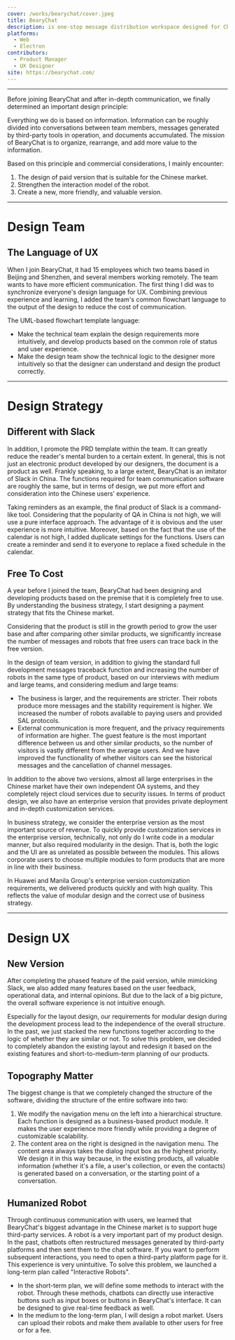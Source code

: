 ```yaml
---
cover: /works/bearychat/cover.jpeg
title: BearyChat
description: is one-stop message distribution workspace designed for Chinese teams.
platforms:
  - Web
  - Electron
contributors:
  - Product Manager
  - UX Designer
site: https://bearychat.com/
---
```


---

Before joining BearyChat and after in-depth communication, we finally determined an important design principle:

Everything we do is based on information. Information can be roughly divided into conversations between team members, messages generated by third-party tools in operation, and documents accumulated. The mission of BearyChat is to organize, rearrange, and add more value to the information.

Based on this principle and commercial considerations, I mainly encounter:

1. The design of paid version that is suitable for the Chinese market.
2. Strengthen the interaction model of the robot.
3. Create a new, more friendly, and valuable version.

---

# Design Team

## ‍The Language of UX

<WorkImage
  src="/works/bearychat/figure-1.png"
  width="528"
  height="996"
  alt="Flowchart template we use."
  position="underH2"
/>

When I join BearyChat, it had 15 employees which two teams based in Beijing and Shenzhen, and several members working remotely. The team wants to have more efficient communication. The first thing I did was to synchronize everyone's design language for UX. Combining previous experience and learning, I added the team's common flowchart language to the output of the design to reduce the cost of communication.

The UML-based flowchart template language:

- Make the technical team explain the design requirements more intuitively, and develop products based on the common role of status and user experience.
- Make the design team show the technical logic to the designer more intuitively so that the designer can understand and design the product correctly.

---

# Design Strategy

## Different with Slack

In addition, I promote the PRD template within the team. It can greatly reduce the reader's mental burden to a certain extent. In general, this is not just an electronic product developed by our designers, the document is a product as well. Frankly speaking, to a large extent, BearyChat is an imitator of Slack in China. The functions required for team communication software are roughly the same, but in terms of design, we put more effort and consideration into the Chinese users’ experience.

Taking reminders as an example, the final product of Slack is a command-like tool. Considering that the popularity of QA in China is not high, we will use a pure interface approach. The advantage of it is obvious and the user experience is more intuitive. Moreover, based on the fact that the use of the calendar is not high, I added duplicate settings for the functions. Users can create a reminder and send it to everyone to replace a fixed schedule in the calendar.

<WorkImage
  src="/works/bearychat/figure-2.png"
  width="980"
  height="533"
  alt="BearyChat provides a user interface for users to create reminders."
  position="fullScreen"
/>

## Free To Cost

A year before I joined the team, BearyChat had been designing and developing products based on the premise that it is completely free to use. By understanding the business strategy, I start designing a payment strategy that fits the Chinese market.

Considering that the product is still in the growth period to grow the user base and after comparing other similar products, we significantly increase the number of messages and robots that free users can trace back in the free version.

In the design of team version, in addition to giving the standard full development messages traceback function and increasing the number of robots in the same type of product, based on our interviews with medium and large teams, and considering medium and large teams:

- The business is larger, and the requirements are stricter. Their robots produce more messages and the stability requirement is higher. We increased the number of robots available to paying users and provided SAL protocols.
- External communication is more frequent, and the privacy requirements of information are higher. The guest feature is the most important difference between us and other similar products, so the number of visitors is vastly different from the average users. And we have improved the functionality of whether visitors can see the historical messages and the cancellation of channel messages.

In addition to the above two versions, almost all large enterprises in the Chinese market have their own independent OA systems, and they completely reject cloud services due to security issues. In terms of product design, we also have an enterprise version that provides private deployment and in-depth customization services.

In business strategy, we consider the enterprise version as the most important source of revenue. To quickly provide customization services in the enterprise version, technically, not only do I write code in a modular manner, but also required modularity in the design. That is, both the logic and the UI are as unrelated as possible between the modules. This allows corporate users to choose multiple modules to form products that are more in line with their business.

In Huawei and Manila Group's enterprise version customization requirements, we delivered products quickly and with high quality. This reflects the value of modular design and the correct use of business strategy.

<WorkImage
  src="/works/bearychat/figure-4.png"
  width="980"
  height="2163"
  alt="Screenshot of BearyChat's price presentation page."
  position="fullScreen"
/>

---

# Design UX

## New Version

After completing the phased feature of the paid version, while mimicking Slack, we also added many features based on the user feedback, operational data, and internal opinions. But due to the lack of a big picture, the overall software experience is not intuitive enough.

<WorkImage
  src="/works/bearychat/figure-5.png"
  width="980"
  height="532"
  alt="Screenshot of old BearyChat version."
  position="fullScreen"
/>

Especially for the layout design, our requirements for modular design during the development process lead to the independence of the overall structure. In the past, we just stacked the new functions together according to the logic of whether they are similar or not. To solve this problem, we decided to completely abandon the existing layout and redesign it based on the existing features and short-to-medium-term planning of our products.

## Topography Matter

The biggest change is that we completely changed the structure of the software, dividing the structure of the entire software into two:

1. We modify the navigation menu on the left into a hierarchical structure. Each function is designed as a business-based product module. It makes the user experience more friendly while providing a degree of customizable scalability.
2. The content area on the right is designed in the navigation menu. The content area always takes the dialog input box as the highest priority. We design it in this way because, in the existing products, all valuable information (whether it's a file, a user's collection, or even the contacts) is generated based on a conversation, or the starting point of a conversation.

## Humanized Robot

Through continuous communication with users, we learned that BearyChat's biggest advantage in the Chinese market is to support huge third-party services. A robot is a very important part of my product design. In the past, chatbots often restructured messages generated by third-party platforms and then sent them to the chat software. If you want to perform subsequent interactions, you need to open a third-party platform page for it. This experience is very unintuitive. To solve this problem, we launched a long-term plan called "Interactive Robots".

- In the short-term plan, we will define some methods to interact with the robot. Through these methods, chatbots can directly use interactive buttons such as input boxes or buttons in BearyChat's interface. It can be designed to give real-time feedback as well.
- In the medium to the long-term plan, I will design a robot market. Users can upload their robots and make them available to other users for free or for a fee.
